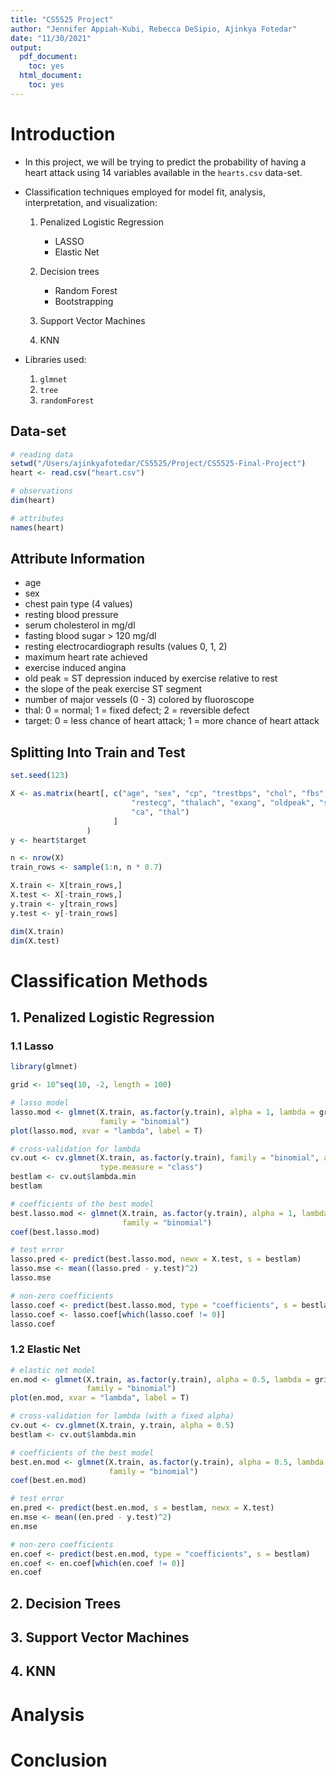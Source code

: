 ```yaml
---
title: "CS5525 Project"
author: "Jennifer Appiah-Kubi, Rebecca DeSipio, Ajinkya Fotedar"
date: "11/30/2021"
output:
  pdf_document:
    toc: yes
  html_document:
    toc: yes
---
```


# Introduction

- In this project, we will be trying to predict the probability of having a heart attack using 14 variables available in the `hearts.csv` data-set.

- Classification techniques employed for model fit, analysis, interpretation, and visualization:

    1. Penalized Logistic Regression
        
        - LASSO
        - Elastic Net
            
    2. Decision trees
    
        - Random Forest
        - Bootstrapping
        
    3. Support Vector Machines
    4. KNN

- Libraries used:

    1. `glmnet`
    2. `tree`
    3. `randomForest`

## Data-set

```r
# reading data
setwd("/Users/ajinkyafotedar/CS5525/Project/CS5525-Final-Project")
heart <- read.csv("heart.csv")

# observations
dim(heart)

# attributes
names(heart)
```

## Attribute Information

- age
- sex
- chest pain type (4 values)
- resting blood pressure
- serum cholesterol in mg/dl
- fasting blood sugar > 120 mg/dl
- resting electrocardiograph results (values 0, 1, 2)
- maximum heart rate achieved
- exercise induced angina
- old peak = ST depression induced by exercise relative to rest
- the slope of the peak exercise ST segment
- number of major vessels (0 - 3) colored by fluoroscope
- thal: 0 = normal; 1 = fixed defect; 2 = reversible defect
- target: 0 = less chance of heart attack; 1 = more chance of heart attack

## Splitting Into Train and Test

```r
set.seed(123)

X <- as.matrix(heart[, c("age", "sex", "cp", "trestbps", "chol", "fbs",
                           "restecg", "thalach", "exang", "oldpeak", "slope",
                           "ca", "thal")
                       ]
                 )
y <- heart$target

n <- nrow(X)
train_rows <- sample(1:n, n * 0.7)

X.train <- X[train_rows,]
X.test <- X[-train_rows,]
y.train <- y[train_rows]
y.test <- y[-train_rows]

dim(X.train)
dim(X.test)
```

# Classification Methods

## 1. Penalized Logistic Regression

### 1.1 Lasso

```r
library(glmnet)

grid <- 10^seq(10, -2, length = 100)

# lasso model
lasso.mod <- glmnet(X.train, as.factor(y.train), alpha = 1, lambda = grid,
                    family = "binomial")
plot(lasso.mod, xvar = "lambda", label = T)

# cross-validation for lambda
cv.out <- cv.glmnet(X.train, as.factor(y.train), family = "binomial", alpha = 1, 
                    type.measure = "class")
bestlam <- cv.out$lambda.min
bestlam

# coefficients of the best model
best.lasso.mod <- glmnet(X.train, as.factor(y.train), alpha = 1, lambda = bestlam,
                         family = "binomial")
coef(best.lasso.mod)

# test error
lasso.pred <- predict(best.lasso.mod, newx = X.test, s = bestlam)
lasso.mse <- mean((lasso.pred - y.test)^2)
lasso.mse

# non-zero coefficients
lasso.coef <- predict(best.lasso.mod, type = "coefficients", s = bestlam)
lasso.coef <- lasso.coef[which(lasso.coef != 0)]
lasso.coef
```

### 1.2 Elastic Net

```r
# elastic net model
en.mod <- glmnet(X.train, as.factor(y.train), alpha = 0.5, lambda = grid,
                 family = "binomial")
plot(en.mod, xvar = "lambda", label = T)

# cross-validation for lambda (with a fixed alpha)
cv.out <- cv.glmnet(X.train, y.train, alpha = 0.5)
bestlam <- cv.out$lambda.min

# coefficients of the best model
best.en.mod <- glmnet(X.train, as.factor(y.train), alpha = 0.5, lambda = bestlam,
                      family = "binomial")
coef(best.en.mod)

# test error
en.pred <- predict(best.en.mod, s = bestlam, newx = X.test)
en.mse <- mean((en.pred - y.test)^2)
en.mse

# non-zero coefficients
en.coef <- predict(best.en.mod, type = "coefficients", s = bestlam)
en.coef <- en.coef[which(en.coef != 0)]
en.coef
```

## 2. Decision Trees

## 3. Support Vector Machines

## 4. KNN

# Analysis

# Conclusion
